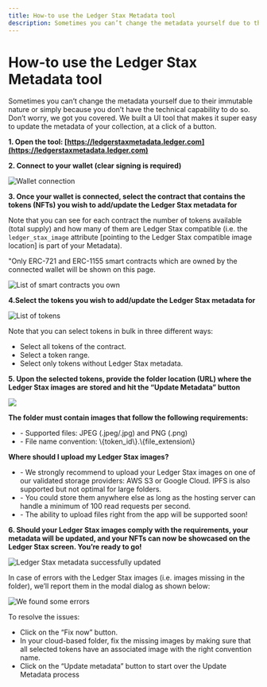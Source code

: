 ```yaml
---
title: How-to use the Ledger Stax Metadata tool
description: Sometimes you can’t change the metadata yourself due to their immutable nature or simply because you don’t have the technical capability to do so. Don’t worry, we got you covered. We built a UI tool that makes it super easy to update the metadata of your collection, at a click of a button. 
---
```



# How-to use the Ledger Stax Metadata tool

Sometimes you can’t change the metadata yourself due to their immutable nature or simply because you don’t have the technical capability to do so. Don’t worry, we got you covered. We built a UI tool that makes it super easy to update the metadata of your collection, at a click of a button. 


**1. Open the tool: [https://ledgerstaxmetadata.ledger.com](https://ledgerstaxmetadata.ledger.com)**


**2. Connect to your wallet (clear signing is required)**

![Wallet connection](/metadata-04.png)


**3. Once your wallet is connected, select the contract that contains the tokens (NFTs) you wish to add/update the Ledger Stax metadata for**

Note that you can see for each contract the number of tokens available (total supply) and how many of them are Ledger Stax compatible (i.e. the `ledger_stax_image` attribute [pointing to the Ledger Stax compatible image location] is part of your Metadata). 

<Callout type="warning" emoji="⚠️">
  "Only ERC-721 and ERC-1155 smart contracts which are owned by the connected wallet will be shown on this page.
</Callout>

![List of smart contracts you own](/metadata-05.png)


**4.Select the tokens you wish to add/update the Ledger Stax metadata for**

![List of tokens](/metadata-06.png)

Note that you can select tokens in bulk in three different ways:
- Select all tokens of the contract.
- Select a token range.
- Select only tokens without Ledger Stax metadata.

**5. Upon the selected tokens, provide the folder location (URL) where the Ledger Stax images are stored and hit the “Update Metadata” button**

![](/metadata-07.png)

<Callout type="info" emoji="👉">
	<b>The folder must contain images that follow the following requirements:</b> 
	<ul>
		<li>- Supported files: JPEG (.jpeg/.jpg) and PNG (.png)</li> 
		<li>- File name convention: \{token_id\}.\{file_extension\}</li>
	</ul>
</Callout>


<Callout type="info" emoji="👉">
  <b>Where should I upload my Ledger Stax images?</b>
  <ul>
  	<li>- We strongly recommend to upload your Ledger Stax images on one of our validated storage providers: AWS S3 or Google Cloud. IPFS is also supported but not optimal for large folders.</li>
  	<li>- You could store them anywhere else as long as the hosting server can handle a minimum of 100 read requests per second.</li>
  	<li>- The ability to upload files right from the app will be supported soon! </li>
  </ul>
</Callout>


**6. Should your Ledger Stax images comply with the requirements, your metadata will be updated, and your NFTs can now be showcased on the Ledger Stax screen. You’re ready to go!**

![Ledger Stax metadata successfully updated](/metadata-08.png)

In case of errors with the Ledger Stax images (i.e. images missing in the folder), we’ll report them in the modal dialog as shown below:

![We found some errors](/metadata-09.png)

To resolve the issues:
- Click on the “Fix now” button.
- In your cloud-based folder, fix the missing images by making sure that all selected tokens have an associated image with the right convention name.
- Click on the “Update metadata” button to start over the Update Metadata process 